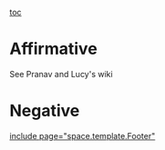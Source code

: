 [[toc]]
=Affirmative= 
See Pranav and Lucy's wiki
=Negative= 


[[include page="space.template.Footer"]]